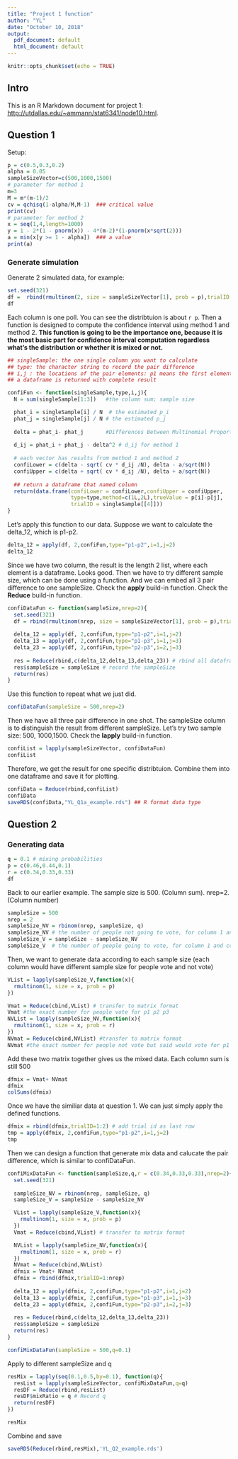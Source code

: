 ```yaml
---
title: "Project 1 function"
author: "YL"
date: "October 10, 2018"
output:
  pdf_document: default
  html_document: default
---
```


```r
knitr::opts_chunk$set(echo = TRUE)
```

## Intro

This is an R Markdown document for project 1: <http://utdallas.edu/~ammann/stat6341/node10.html>.

## Question 1
Setup:

```r
p = c(0.5,0.3,0.2)
alpha = 0.05
sampleSizeVector=c(500,1000,1500)
# parameter for method 1
m=3
M = m*(m-1)/2
cv = qchisq(1-alpha/M,M-1)  ### critical value
print(cv)
# parameter for method 2
x = seq(1,4,length=1000)
y = 1 - 2*(1 - pnorm(x)) - 4*(m-2)*(1-pnorm(x*sqrt(2)))
a = min(x[y >= 1 - alpha])  ### a value
print(a)
```

### Generate simulation

Generate 2 simulated data, for example:

```r
set.seed(321)
df =  rbind(rmultinom(2, size = sampleSizeVector[1], prob = p),trialID = 1:2)
df
```

Each column is one poll. You can see the distribtuion is about `r p`. Then a function is designed to compute the confidence interval using method 1 and method 2. **This function is going to be the importance one, because it is the most basic part for confidence interval computation regardless what's the distribution or whether it is mixed or not.**

```r
## singleSample: the one single column you want to calculate
## type: the character string to record the pair difference
## i,j : the locations of the pair elements: p1 means the first element in p,namely p[1]
## a dataframe is returned with complete result

confiFun <- function(singleSample,type,i,j){
  N = sum(singleSample[1:3])   #the column sum; sample size

  phat_i = singleSample[i] / N  # the estimated p_i
  phat_j = singleSample[j] / N # the estimated p_j
  
  delta = phat_i- phat_j       #Differences Between Multinomial Proportions
  
  d_ij = phat_i + phat_j - delta^2 # d_ij for method 1
  
  # each vector has results from method 1 and method 2
  confiLower = c(delta - sqrt( cv * d_ij /N), delta - a/sqrt(N))
  confiUpper = c(delta + sqrt( cv * d_ij /N), delta + a/sqrt(N))
  
  ## return a dataframe that named column
  return(data.frame(confiLower = confiLower,confiUpper = confiUpper,
                    type=type,method=c(1L,2L),trueValue = p[i]-p[j],
                    trialID = singleSample[[4]]))
}
```

Let's apply this function to our data. Suppose we want to calculate the delta_12, which is p1-p2.


```r
delta_12 = apply(df, 2,confiFun,type="p1-p2",i=1,j=2)
delta_12
```

Since we have two column, the result is the length 2 list, where each element is a dataframe. Looks good. Then we have to try different sample size, which can be done using a function. And we can embed all 3 pair difference to one sampleSize. Check the **apply** build-in function. Check the **Reduce** build-in function.

```r
confiDataFun <- function(sampleSize,nrep=2){
  set.seed(321)
  df = rbind(rmultinom(nrep, size = sampleSizeVector[1], prob = p),trialID = 1:nrep)
  
  delta_12 = apply(df, 2,confiFun,type="p1-p2",i=1,j=2)
  delta_13 = apply(df, 2,confiFun,type="p1-p3",i=1,j=3)
  delta_23 = apply(df, 2,confiFun,type="p2-p3",i=2,j=3)
  
  res = Reduce(rbind,c(delta_12,delta_13,delta_23)) # rbind all dataframe
  res$sampleSize = sampleSize # record the sampleSize
  return(res)
}

```

Use this function to repeat what we just did. 

```r
confiDataFun(sampleSize = 500,nrep=2)
```

Then we have all three pair difference in one shot. The sampleSize column is to distinguish the result from different sampleSize. Let's try two sample size: 500, 1000,1500. Check the **lapply** build-in function.

```r
confiList = lapply(sampleSizeVector, confiDataFun)
confiList
```

Therefore, we get the result for one specific distribtuion. Combine them into one dataframe and save it for plotting. 

```r
confiData = Reduce(rbind,confiList)
confiData
saveRDS(confiData,"YL_Q1a_example.rds") ## R format data type
```

## Question 2

### Generating data

```r
q = 0.1 # mixing probabilities
p = c(0.46,0.44,0.1)
r = c(0.34,0.33,0.33)
df
```
Back to our earlier example. The sample size is 500. (Column sum). nrep=2. (Column number)


```r
sampleSize = 500
nrep = 2
sampleSize_NV = rbinom(nrep, sampleSize, q)
sampleSize_NV # the number of people not going to vote, for column 1 and column 2
sampleSize_V = sampleSize - sampleSize_NV
sampleSize_V  # the number of people going to vote, for column 1 and column 2

```

Then, we want to generate data according to each sample size (each column would have different sample size for people vote and not vote)
```r

VList = lapply(sampleSize_V,function(x){
  rmultinom(1, size = x, prob = p)
})

Vmat = Reduce(cbind,VList) # transfer to matrix format
Vmat #the exact number for people vote for p1 p2 p3
NVList = lapply(sampleSize_NV,function(x){
  rmultinom(1, size = x, prob = r)
})
NVmat = Reduce(cbind,NVList) #transfer to matrix format
NVmat #the exact number for people not vote but said would vote for p1 p2 p3
```
Add these two matrix together gives us the mixed data. Each column sum is still 500
```r
dfmix = Vmat+ NVmat
dfmix
colSums(dfmix)
```

Once we have the similiar data at question 1. We can just simply apply the defined functions.

```r
dfmix = rbind(dfmix,trialID=1:2) # add trial id as last row
tmp = apply(dfmix, 2,confiFun,type="p1-p2",i=1,j=2)
tmp
```

Then we can design a function that generate mix data and calucate the pair difference, which is similar to confiDataFun. 

```r
confiMixDataFun <- function(sampleSize,q,r = c(0.34,0.33,0.33),nrep=2){
  set.seed(321)
  
  sampleSize_NV = rbinom(nrep, sampleSize, q)
  sampleSize_V = sampleSize - sampleSize_NV

  VList = lapply(sampleSize_V,function(x){
    rmultinom(1, size = x, prob = p)
  })
  Vmat = Reduce(cbind,VList) # transfer to matrix format

  NVList = lapply(sampleSize_NV,function(x){
    rmultinom(1, size = x, prob = r)
  })
  NVmat = Reduce(cbind,NVList) 
  dfmix = Vmat+ NVmat
  dfmix = rbind(dfmix,trialID=1:nrep)
  
  delta_12 = apply(dfmix, 2,confiFun,type="p1-p2",i=1,j=2)
  delta_13 = apply(dfmix, 2,confiFun,type="p1-p3",i=1,j=3)
  delta_23 = apply(dfmix, 2,confiFun,type="p2-p3",i=2,j=3)
  
  res = Reduce(rbind,c(delta_12,delta_13,delta_23))
  res$sampleSize = sampleSize
  return(res)
}

confiMixDataFun(sampleSize = 500,q=0.1)

```

Apply to different sampleSize and q

```r
resMix = lapply(seq(0.1,0.5,by=0.1), function(q){
  resList = lapply(sampleSizeVector, confiMixDataFun,q=q)
  resDF = Reduce(rbind,resList)
  resDF$mixRatio = q # Record q
  return(resDF)
})

resMix
```

Combine and save

```r
saveRDS(Reduce(rbind,resMix),'YL_Q2_example.rds')
```




